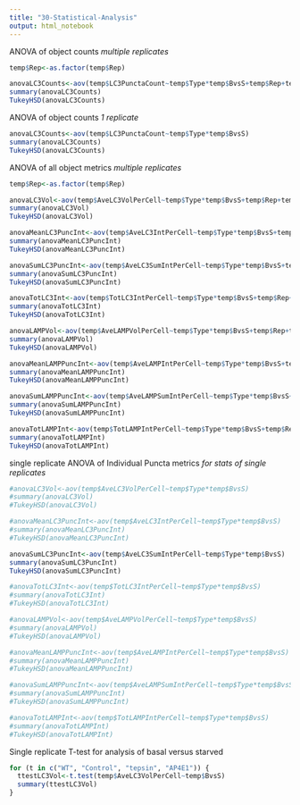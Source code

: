 ```yaml
---
title: "30-Statistical-Analysis"
output: html_notebook
---
```

ANOVA of object counts
*multiple replicates*
```r
temp$Rep<-as.factor(temp$Rep)

anovaLC3Counts<-aov(temp$LC3PunctaCount~temp$Type*temp$BvsS+temp$Rep+temp$Rep:temp$Type)
summary(anovaLC3Counts)
TukeyHSD(anovaLC3Counts)
```

ANOVA of object counts
*1 replicate*
```r
anovaLC3Counts<-aov(temp$LC3PunctaCount~temp$Type*temp$BvsS)
summary(anovaLC3Counts)
TukeyHSD(anovaLC3Counts)
```


ANOVA of all object metrics
*multiple replicates*
```r
temp$Rep<-as.factor(temp$Rep)

anovaLC3Vol<-aov(temp$AveLC3VolPerCell~temp$Type*temp$BvsS+temp$Rep+temp$Rep:temp$Type)
summary(anovaLC3Vol)
TukeyHSD(anovaLC3Vol)

anovaMeanLC3PuncInt<-aov(temp$AveLC3IntPerCell~temp$Type*temp$BvsS+temp$Rep+temp$Rep:temp$Type)
summary(anovaMeanLC3PuncInt)
TukeyHSD(anovaMeanLC3PuncInt)

anovaSumLC3PuncInt<-aov(temp$AveLC3SumIntPerCell~temp$Type*temp$BvsS+temp$Rep+temp$Rep:temp$Type)
summary(anovaSumLC3PuncInt)
TukeyHSD(anovaSumLC3PuncInt)

anovaTotLC3Int<-aov(temp$TotLC3IntPerCell~temp$Type*temp$BvsS+temp$Rep+temp$Rep:temp$Type)
summary(anovaTotLC3Int)
TukeyHSD(anovaTotLC3Int)

anovaLAMPVol<-aov(temp$AveLAMPVolPerCell~temp$Type*temp$BvsS+temp$Rep+temp$Rep:temp$Type)
summary(anovaLAMPVol)
TukeyHSD(anovaLAMPVol)

anovaMeanLAMPPuncInt<-aov(temp$AveLAMPIntPerCell~temp$Type*temp$BvsS+temp$Rep+temp$Rep:temp$Type)
summary(anovaMeanLAMPPuncInt)
TukeyHSD(anovaMeanLAMPPuncInt)

anovaSumLAMPPuncInt<-aov(temp$AveLAMPSumIntPerCell~temp$Type*temp$BvsS+temp$Rep+temp$Rep:temp$Type)
summary(anovaSumLAMPPuncInt)
TukeyHSD(anovaSumLAMPPuncInt)

anovaTotLAMPInt<-aov(temp$TotLAMPIntPerCell~temp$Type*temp$BvsS+temp$Rep+temp$Rep:temp$Type)
summary(anovaTotLAMPInt)
TukeyHSD(anovaTotLAMPInt)
```

single replicate ANOVA of Individual Puncta metrics
*for stats of single replicates*
```r
#anovaLC3Vol<-aov(temp$AveLC3VolPerCell~temp$Type*temp$BvsS)
#summary(anovaLC3Vol)
#TukeyHSD(anovaLC3Vol)

#anovaMeanLC3PuncInt<-aov(temp$AveLC3IntPerCell~temp$Type*temp$BvsS)
#summary(anovaMeanLC3PuncInt)
#TukeyHSD(anovaMeanLC3PuncInt)

anovaSumLC3PuncInt<-aov(temp$AveLC3SumIntPerCell~temp$Type*temp$BvsS)
summary(anovaSumLC3PuncInt)
TukeyHSD(anovaSumLC3PuncInt)

#anovaTotLC3Int<-aov(temp$TotLC3IntPerCell~temp$Type*temp$BvsS)
#summary(anovaTotLC3Int)
#TukeyHSD(anovaTotLC3Int)

#anovaLAMPVol<-aov(temp$AveLAMPVolPerCell~temp$Type*temp$BvsS)
#summary(anovaLAMPVol)
#TukeyHSD(anovaLAMPVol)

#anovaMeanLAMPPuncInt<-aov(temp$AveLAMPIntPerCell~temp$Type*temp$BvsS)
#summary(anovaMeanLAMPPuncInt)
#TukeyHSD(anovaMeanLAMPPuncInt)

#anovaSumLAMPPuncInt<-aov(temp$AveLAMPSumIntPerCell~temp$Type*temp$BvsS)
#summary(anovaSumLAMPPuncInt)
#TukeyHSD(anovaSumLAMPPuncInt)

#anovaTotLAMPInt<-aov(temp$TotLAMPIntPerCell~temp$Type*temp$BvsS)
#summary(anovaTotLAMPInt)
#TukeyHSD(anovaTotLAMPInt)
```


Single replicate T-test for analysis of basal versus starved
```r
for (t in c("WT", "Control", "tepsin", "AP4E1")) {
  ttestLC3Vol<-t.test(temp$AveLC3VolPerCell~temp$BvsS)
  summary(ttestLC3Vol)
}

```